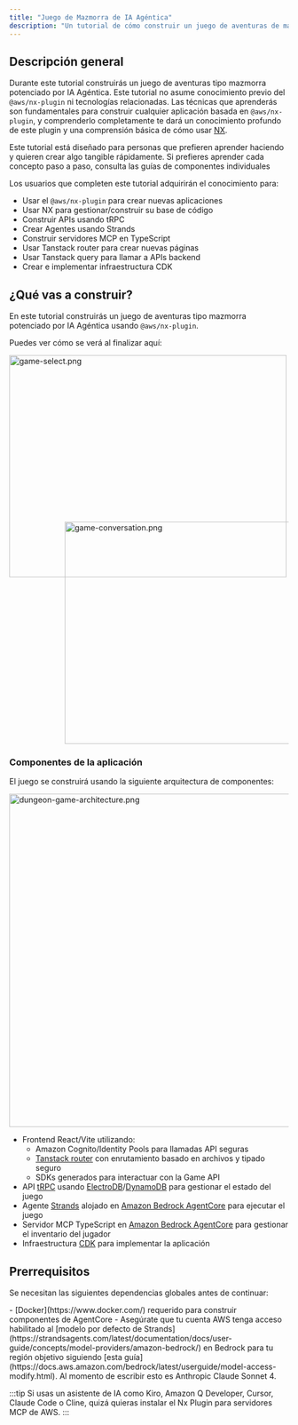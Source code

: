 ```yaml
---
title: "Juego de Mazmorra de IA Agéntica"
description: "Un tutorial de cómo construir un juego de aventuras de mazmorra con IA agéntica usando @aws/nx-plugin."
---
```






## Descripción general

Durante este tutorial construirás un juego de aventuras tipo mazmorra potenciado por IA Agéntica. Este tutorial no asume conocimiento previo del `@aws/nx-plugin` ni tecnologías relacionadas. Las técnicas que aprenderás son fundamentales para construir cualquier aplicación basada en `@aws/nx-plugin`, y comprenderlo completamente te dará un conocimiento profundo de este plugin y una comprensión básica de cómo usar [NX](https://nx.dev/).

<Aside>Este tutorial está diseñado para personas que prefieren aprender haciendo y quieren crear algo tangible rápidamente. Si prefieres aprender cada concepto paso a paso, consulta las guías de componentes individuales</Aside>

Los usuarios que completen este tutorial adquirirán el conocimiento para:

- Usar el `@aws/nx-plugin` para crear nuevas aplicaciones
- Usar NX para gestionar/construir su base de código
- Construir APIs usando tRPC
- Crear Agentes usando Strands
- Construir servidores MCP en TypeScript
- Usar Tanstack router para crear nuevas páginas
- Usar Tanstack query para llamar a APIs backend
- Crear e implementar infraestructura CDK

## ¿Qué vas a construir?

En este tutorial construirás un juego de aventuras tipo mazmorra potenciado por IA Agéntica usando `@aws/nx-plugin`.

Puedes ver cómo se verá al finalizar aquí:

<Image src={gameSelectPng} alt="game-select.png" width="500" height="400" />
<div style="margin-top: -100px; margin-left: 100px;">
<Image src={gameConversationPng} alt="game-conversation.png" width="500" height="400" />
</div>

### Componentes de la aplicación

El juego se construirá usando la siguiente arquitectura de componentes:

<Image style="margin: auto" src={dungeonAdventureArchitecturePng} alt="dungeon-game-architecture.png" height="600" />

- Frontend React/Vite utilizando:
  - Amazon Cognito/Identity Pools para llamadas API seguras
  - [Tanstack router](https://tanstack.com/router/latest) con enrutamiento basado en archivos y tipado seguro
  - SDKs generados para interactuar con la Game API
- API [tRPC](https://trpc.io/) usando [ElectroDB](https://electrodb.dev/)/[DynamoDB](https://aws.amazon.com/dynamodb/) para gestionar el estado del juego
- Agente [Strands](https://strandsagents.com/latest/) alojado en [Amazon Bedrock AgentCore](https://aws.amazon.com/bedrock/agentcore/) para ejecutar el juego
- Servidor MCP TypeScript en [Amazon Bedrock AgentCore](https://aws.amazon.com/bedrock/agentcore/) para gestionar el inventario del jugador
- Infraestructura [CDK](https://docs.aws.amazon.com/cdk/v2/guide/home.html) para implementar la aplicación

## Prerrequisitos

Se necesitan las siguientes dependencias globales antes de continuar:

<Snippet name="required-prerequisites" />
- [Docker](https://www.docker.com/) requerido para construir componentes de AgentCore
- Asegúrate que tu cuenta AWS tenga acceso habilitado al [modelo por defecto de Strands](https://strandsagents.com/latest/documentation/docs/user-guide/concepts/model-providers/amazon-bedrock/) en Bedrock para tu región objetivo siguiendo [esta guía](https://docs.aws.amazon.com/bedrock/latest/userguide/model-access-modify.html). Al momento de escribir esto es Anthropic Claude Sonnet 4.

:::tip
Si usas un asistente de IA como Kiro, Amazon Q Developer, Cursor, Claude Code o Cline, quizá quieras <Link path="/get_started/building-with-ai">instalar el Nx Plugin para servidores MCP de AWS.</Link>
:::